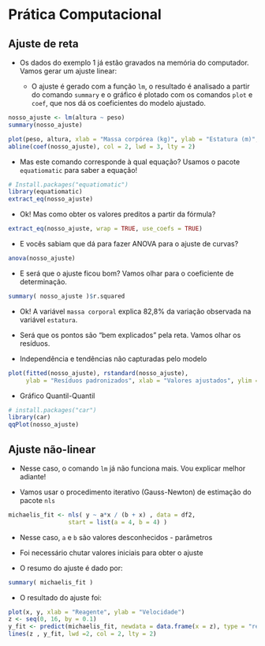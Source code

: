 # Prática Computacional

## Ajuste de reta

  + Os dados do exemplo 1 já estão gravados na memória do computador. Vamos gerar um ajuste linear: 

    * O ajuste é gerado com a função `lm`, o resultado é analisado a partir do comando `summary` e o gráfico é plotado com os comandos `plot` e `coef`, que nos dá os coeficientes do modelo ajustado. 
 
```r
nosso_ajuste <- lm(altura ~ peso) 
summary(nosso_ajuste)
```
```r
plot(peso, altura, xlab = "Massa corpórea (kg)", ylab = "Estatura (m)", cex.lab=1.3)
abline(coef(nosso_ajuste), col = 2, lwd = 3, lty = 2)
```

 + Mas este comando corresponde à qual equação? Usamos o pacote `equatiomatic` para saber a equação!

```r
# Install.packages("equatiomatic")
library(equatiomatic)
extract_eq(nosso_ajuste)
```

  + Ok! Mas como obter os valores preditos a partir da fórmula? 
  
```r
extract_eq(nosso_ajuste, wrap = TRUE, use_coefs = TRUE)
```

  + E vocês sabiam que dá para fazer ANOVA para o ajuste de curvas?  

```r
anova(nosso_ajuste)
```

  + E será que o ajuste ficou bom? Vamos olhar para o coeficiente de determinação. 

```r
summary( nosso_ajuste )$r.squared
```
  * Ok! A variável `massa corporal` explica 82,8\% da variação observada na variável `estatura`. 

  + Será que os pontos são "bem explicados" pela reta. Vamos olhar os resíduos. 

   * Independência e tendências não capturadas pelo modelo

```r
plot(fitted(nosso_ajuste), rstandard(nosso_ajuste), 
     ylab = "Resíduos padronizados", xlab = "Valores ajustados", ylim = c(-4, 4)) + abline(h = 0, lty =2)
```

   * Gráfico Quantil-Quantil
   
```r
# install.packages("car")
library(car)
qqPlot(nosso_ajuste)
```

## Ajuste não-linear

 + Nesse caso, o comando `lm` já não funciona mais. Vou explicar melhor adiante!
 
 + Vamos usar o procedimento iterativo (Gauss-Newton) de estimação do pacote `nls`
 
```r
michaelis_fit <- nls( y ~ a*x / (b + x) , data = df2, 
                 start = list(a = 4, b = 4) )
```
 
  * Nesse caso, `a` e `b` são valores desconhecidos - parâmetros
  
  * Foi necessário chutar valores iniciais para obter o ajuste
  
  * O resumo do ajuste é dado por: 
  
```r
summary( michaelis_fit ) 
```

  * O resultado do ajuste foi:
 
```r
plot(x, y, xlab = "Reagente", ylab = "Velocidade") 
z <- seq(0, 16, by = 0.1) 
y_fit <- predict(michaelis_fit, newdata = data.frame(x = z), type = "response")
lines(z , y_fit, lwd =2, col = 2, lty = 2)
``` 




